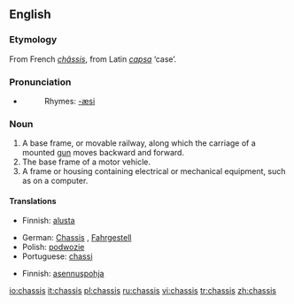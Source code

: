 {{see|Chassis|châssis}}
==English==

===Etymology===
From French ''[[châssis]]'', from Latin ''[[capsa]]'' ‘case’.

===Pronunciation===
* {{IPA|/ˈʃæsi/}}
*:Rhymes: [[Rhymes:English:-æsi|-æsi]]

===Noun===
{{en-noun|chassis}}

# A base frame, or movable railway, along which the carriage of a mounted [[gun]] moves backward and forward.
# The base frame of a motor vehicle.
# A frame or housing containing electrical or mechanical equipment, such as on a computer.

====Translations====
{{trans-top|A base frame, or movable railway}}
{{trans-mid}}
{{trans-bottom}}

{{trans-top|base frame of motor vehicle}}
*Finnish: [[alusta]]
{{trans-mid}}
*German: [[Chassis]] {{n}}, [[Fahrgestell]] {{n}}
*Polish: [[podwozie]] {{n}}
*Portuguese: [[chassi]] {{m}}
{{trans-bottom}}

{{trans-top|A frame or housing containing electrical or mechanical equipment}}
*Finnish: [[asennuspohja]]
{{trans-mid}}
{{trans-bottom}}

[[io:chassis]]
[[it:chassis]]
[[pl:chassis]]
[[ru:chassis]]
[[vi:chassis]]
[[tr:chassis]]
[[zh:chassis]]